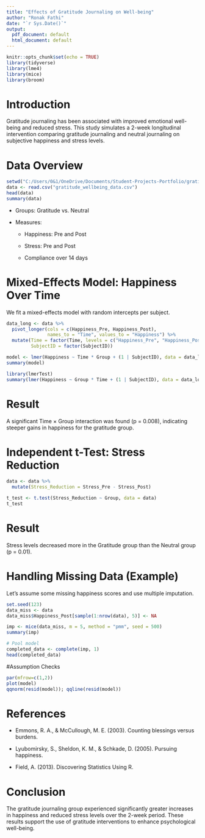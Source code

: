 ```yaml
---
title: "Effects of Gratitude Journaling on Well-being"
author: "Ronak Fathi"
date: "`r Sys.Date()`"
output:
  pdf_document: default
  html_document: default
---
```


```r
knitr::opts_chunk$set(echo = TRUE)
library(tidyverse)
library(lme4)
library(mice)
library(broom)
```

# Introduction
Gratitude journaling has been associated with improved emotional well-being and reduced stress. This study simulates a 2-week longitudinal intervention comparing gratitude journaling and neutral journaling on subjective happiness and stress levels.

# Data Overview
```r
setwd("C:/Users/0&1/OneDrive/Documents/Student-Projects-Portfolio/gratitude_wellbeing")
data <- read.csv("gratitude_wellbeing_data.csv")
head(data)
summary(data)
```

- Groups: Gratitude vs. Neutral

- Measures:

   - Happiness: Pre and Post

   - Stress: Pre and Post

   - Compliance over 14 days
   
# Mixed-Effects Model: Happiness Over Time
We fit a mixed-effects model with random intercepts per subject.

```r
data_long <- data %>%
  pivot_longer(cols = c(Happiness_Pre, Happiness_Post),
               names_to = "Time", values_to = "Happiness") %>%
  mutate(Time = factor(Time, levels = c("Happiness_Pre", "Happiness_Post")),
         SubjectID = factor(SubjectID))

model <- lmer(Happiness ~ Time * Group + (1 | SubjectID), data = data_long)
summary(model)
```

```r
library(lmerTest)
summary(lmer(Happiness ~ Group * Time + (1 | SubjectID), data = data_long))
```

# Result
A significant Time × Group interaction was found (p = 0.008), indicating steeper gains in happiness for the gratitude group.

# Independent t-Test: Stress Reduction
```r
data <- data %>%
  mutate(Stress_Reduction = Stress_Pre - Stress_Post)

t_test <- t.test(Stress_Reduction ~ Group, data = data)
t_test
```

# Result
Stress levels decreased more in the Gratitude group than the Neutral group (p = 0.01).

# Handling Missing Data (Example)
Let's assume some missing happiness scores and use multiple imputation.

```r
set.seed(123)
data_miss <- data
data_miss$Happiness_Post[sample(1:nrow(data), 5)] <- NA

imp <- mice(data_miss, m = 5, method = "pmm", seed = 500)
summary(imp)

# Pool model
completed_data <- complete(imp, 1)
head(completed_data)
```

#Assumption Checks

```r
par(mfrow=c(1,2))
plot(model)
qqnorm(resid(model)); qqline(resid(model))
```

# References
- Emmons, R. A., & McCullough, M. E. (2003). Counting blessings versus burdens.

- Lyubomirsky, S., Sheldon, K. M., & Schkade, D. (2005). Pursuing happiness.

- Field, A. (2013). Discovering Statistics Using R.

# Conclusion
The gratitude journaling group experienced significantly greater increases in happiness and reduced stress levels over the 2-week period. These results support the use of gratitude interventions to enhance psychological well-being.

